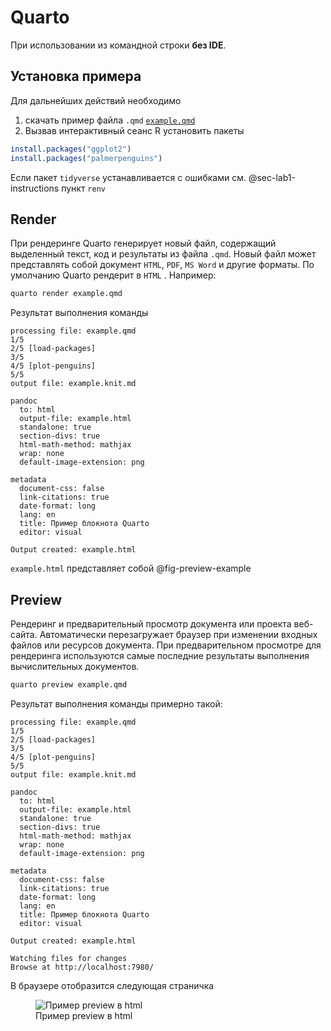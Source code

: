 # Quarto {#sec-enviroment-quarto}

При использовании из командной строки **без IDE**.

## Установка примера {#sec-enviroment-quarto-example-install}

Для дальнейших действий необходимо

1.  скачать пример файла `.qmd` [`example.qmd`](https://github.com/AfonenkoA/Operations-Research/tree/master/enviroment/example.qmd)
2.  Вызвав интерактивный сеанс R установить пакеты

``` r
install.packages("ggplot2")
install.packages("palmerpenguins")
```

Если пакет `tidyverse` устанавливается с ошибками см. @sec-lab1-instructions пункт `renv`

## Render {#sec-enviroment-quarto-render}

При рендеринге Quarto генерирует новый файл, содержащий выделенный текст, код и результаты из файла `.qmd`. Новый файл может представлять собой документ `HTML`, `PDF`, `MS Word` и другие форматы. По умолчанию Quarto рендерит в `HTML` . Например:

``` bash
quarto render example.qmd
```

Результат выполнения команды

```         
processing file: example.qmd
1/5                
2/5 [load-packages]
3/5                
4/5 [plot-penguins]
5/5                
output file: example.knit.md

pandoc 
  to: html
  output-file: example.html
  standalone: true
  section-divs: true
  html-math-method: mathjax
  wrap: none
  default-image-extension: png
  
metadata
  document-css: false
  link-citations: true
  date-format: long
  lang: en
  title: Пример блокнота Quarto
  editor: visual
  
Output created: example.html
```

`example.html` представляет собой @fig-preview-example

## Preview {#sec-enviroment-quarto-preview}

Рендеринг и предварительный просмотр документа или проекта веб-сайта. Автоматически перезагружает браузер при изменении входных файлов или ресурсов документа. При предварительном просмотре для рендеринга используются самые последние результаты выполнения вычислительных документов.

``` bash
quarto preview example.qmd
```

Результат выполнения команды примерно такой:

```         
processing file: example.qmd
1/5                
2/5 [load-packages]
3/5                
4/5 [plot-penguins]
5/5                
output file: example.knit.md

pandoc 
  to: html
  output-file: example.html
  standalone: true
  section-divs: true
  html-math-method: mathjax
  wrap: none
  default-image-extension: png
  
metadata
  document-css: false
  link-citations: true
  date-format: long
  lang: en
  title: Пример блокнота Quarto
  editor: visual
  
Output created: example.html

Watching files for changes
Browse at http://localhost:7980/
```

В браузере отобразится следующая страничка

![Пример preview в html](preview-example.png){#fig-preview-example fig-align="center"}
